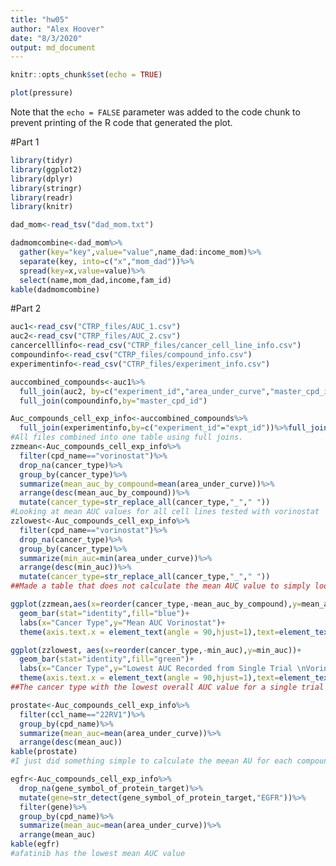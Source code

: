 ```yaml
---
title: "hw05"
author: "Alex Hoover"
date: "8/3/2020"
output: md_document
---
```


```r
knitr::opts_chunk$set(echo = TRUE)
```




```r
plot(pressure)
```

Note that the `echo = FALSE` parameter was added to the code chunk to prevent printing of the R code that generated the plot.

#Part 1
```r
library(tidyr)
library(ggplot2)
library(dplyr)
library(stringr)
library(readr)
library(knitr)
```
```r
dad_mom<-read_tsv("dad_mom.txt")
```
```r
dadmomcombine<-dad_mom%>%
  gather(key="key",value="value",name_dad:income_mom)%>%
  separate(key, into=c("x","mom_dad"))%>%
  spread(key=x,value=value)%>%
  select(name,mom_dad,income,fam_id)
kable(dadmomcombine)
```

#Part 2
```r
auc1<-read_csv("CTRP_files/AUC_1.csv")
auc2<-read_csv("CTRP_files/AUC_2.csv")
cancercelllinfo<-read_csv("CTRP_files/cancer_cell_line_info.csv")
compoundinfo<-read_csv("CTRP_files/compound_info.csv")
experimentinfo<-read_csv("CTRP_files/experiment_info.csv")
```
```r
auccombined_compounds<-auc1%>%
  full_join(auc2, by=c("experiment_id","area_under_curve","master_cpd_id"))%>%
  full_join(compoundinfo,by="master_cpd_id")

Auc_compounds_cell_exp_info<-auccombined_compounds%>%
  full_join(experimentinfo,by=c("experiment_id"="expt_id"))%>%full_join(cancercelllinfo,by="master_ccl_id")
#All files combined into one table using full joins. 
zzmean<-Auc_compounds_cell_exp_info%>%
  filter(cpd_name=="vorinostat")%>%
  drop_na(cancer_type)%>%
  group_by(cancer_type)%>%
  summarize(mean_auc_by_compound=mean(area_under_curve))%>%
  arrange(desc(mean_auc_by_compound))%>%
  mutate(cancer_type=str_replace_all(cancer_type,"_"," "))
#Looking at mean AUC values for all cell lines tested with vorinostat
zzlowest<-Auc_compounds_cell_exp_info%>%
  filter(cpd_name=="vorinostat")%>%
  drop_na(cancer_type)%>%
  group_by(cancer_type)%>%
  summarize(min_auc=min(area_under_curve))%>%
  arrange(desc(min_auc))%>%
  mutate(cancer_type=str_replace_all(cancer_type,"_"," "))
##Made a table that does not calculate the mean AUC value to simply look which cell line had the lowest AUC value in a single trial
```
```r
ggplot(zzmean,aes(x=reorder(cancer_type,-mean_auc_by_compound),y=mean_auc_by_compound,))+
  geom_bar(stat="identity",fill="blue")+
  labs(x="Cancer Type",y="Mean AUC Vorinostat")+
  theme(axis.text.x = element_text(angle = 90,hjust=1),text=element_text(size=10))

ggplot(zzlowest, aes(x=reorder(cancer_type,-min_auc),y=min_auc))+
  geom_bar(stat="identity",fill="green")+
  labs(x="Cancer Type",y="Lowest AUC Recorded from Single Trial \nVorinostat")+
  theme(axis.text.x = element_text(angle = 90,hjust=1),text=element_text(size=10))
##The cancer type with the lowest overall AUC value for a single trial was upper aerodigestive tract, however when looking at the mean AUC for each cancer type, autonomic ganglia has the lowest mean AUC.Graphs are simple and with more time could be made to look much better, but the information is there!!
```

```r
prostate<-Auc_compounds_cell_exp_info%>%
  filter(ccl_name=="22RV1")%>%
  group_by(cpd_name)%>%
  summarize(mean_auc=mean(area_under_curve))%>%
  arrange(desc(mean_auc))
kable(prostate)
#I just did something simple to calculate the meean AU for each compound tested on cell line 22RV1. CI-976 had the highest mean AUC value.
```
```r
egfr<-Auc_compounds_cell_exp_info%>%
  drop_na(gene_symbol_of_protein_target)%>%
  mutate(gene=str_detect(gene_symbol_of_protein_target,"EGFR"))%>%
  filter(gene)%>%
  group_by(cpd_name)%>%
  summarize(mean_auc=mean(area_under_curve))%>%
  arrange(mean_auc)
kable(egfr)
#afatinib has the lowest mean AUC value
```





